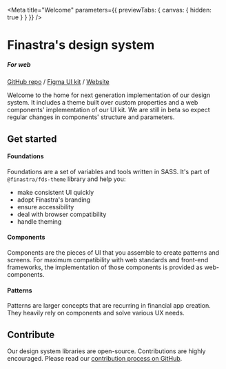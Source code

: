 
<Meta title="Welcome"
  parameters={{
    previewTabs: {
      canvas: { hidden: true }
    }
  }}
/>

# Finastra's design system
##### For web

[GitHub repo](https://github.com/Finastra/finastra-design-system) /
[Figma UI kit](https://www.figma.com/community/file/982657631921263317) /
[Website](https://design.fusionfabric.cloud)

Welcome to the home for next generation implementation of our design system.
It includes a theme built over custom properties and a web components' implementation of our UI kit.
We are still in beta so expect regular changes in components' structure and parameters.

## Get started

#### Foundations

Foundations are a set of variables and tools written in SASS.
It's part of `@finastra/fds-theme` library and help you:
- make consistent UI quickly
- adopt Finastra's branding
- ensure accessibility
- deal with browser compatibility
- handle theming

#### Components

Components are the pieces of UI that you assemble to create patterns and screens. For maximum compatibility with web standards and front-end frameworks, the implementation of those components is provided as web-components.

#### Patterns

Patterns are larger concepts that are recurring in financial app creation. They heavily rely on components and solve various UX needs.

## Contribute

Our design system libraries are open-source. Contributions are highly encouraged. Please read our [contribution process on GitHub](https://github.com/Finastra/finastra-design-system/blob/master/CONTRIBUTING.md).